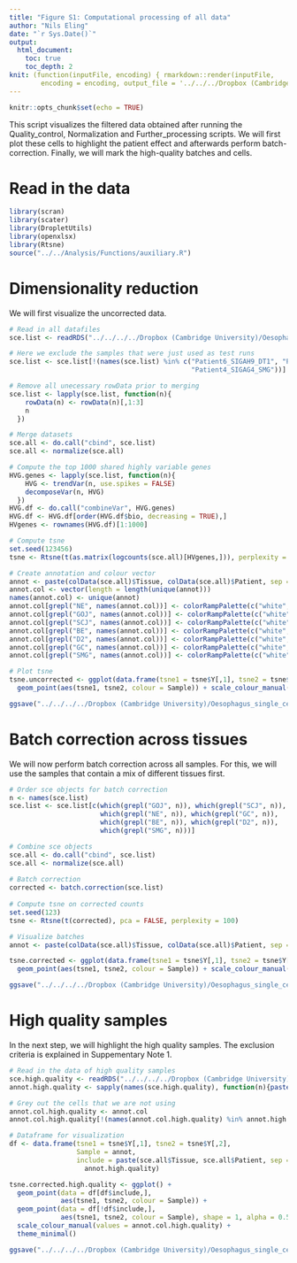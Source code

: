 ```yaml
---
title: "Figure S1: Computational processing of all data"
author: "Nils Eling"
date: "`r Sys.Date()`"
output: 
  html_document:
    toc: true
    toc_depth: 2
knit: (function(inputFile, encoding) { rmarkdown::render(inputFile, 
        encoding = encoding, output_file = '../../../Dropbox (Cambridge University)/Oesophagus_single_cell/Results/Reports/Full_data_batch_correction.html') })
---
```


```r
knitr::opts_chunk$set(echo = TRUE)
```

This script visualizes the filtered data obtained after running the Quality_control, Normalization and Further_processing scripts. 
We will first plot these cells to highlight the patient effect and afterwards perform batch-correction.
Finally, we will mark the high-quality batches and cells.

# Read in the data

```r
library(scran)
library(scater)
library(DropletUtils)
library(openxlsx)
library(Rtsne)
source("../../Analysis/Functions/auxiliary.R")
```

# Dimensionality reduction

We will first visualize the uncorrected data.

```r
# Read in all datafiles
sce.list <- readRDS("../../../../Dropbox (Cambridge University)/Oesophagus_single_cell/All_sce.rds")

# Here we exclude the samples that were just used as test runs
sce.list <- sce.list[!(names(sce.list) %in% c("Patient6_SIGAH9_DT1", "Patient6_SIGAG9_GD3",
                                              "Patient4_SIGAG4_SMG"))]

# Remove all unecessary rowData prior to merging
sce.list <- lapply(sce.list, function(n){
    rowData(n) <- rowData(n)[,1:3]
    n
  })

# Merge datasets
sce.all <- do.call("cbind", sce.list)
sce.all <- normalize(sce.all)

# Compute the top 1000 shared highly variable genes
HVG.genes <- lapply(sce.list, function(n){
    HVG <- trendVar(n, use.spikes = FALSE)
    decomposeVar(n, HVG)
  })
HVG.df <- do.call("combineVar", HVG.genes)
HVG.df <- HVG.df[order(HVG.df$bio, decreasing = TRUE),]
HVgenes <- rownames(HVG.df)[1:1000]

# Compute tsne
set.seed(123456)
tsne <- Rtsne(t(as.matrix(logcounts(sce.all)[HVgenes,])), perplexity = 100)

# Create annotation and colour vector
annot <- paste(colData(sce.all)$Tissue, colData(sce.all)$Patient, sep = "_")
annot.col <- vector(length = length(unique(annot)))
names(annot.col) <- unique(annot)
annot.col[grepl("NE", names(annot.col))] <- colorRampPalette(c("white", "red"))(21)[c(5,7,9,11,13,15,17,19,21)]
annot.col[grepl("GOJ", names(annot.col))] <- colorRampPalette(c("white", "orange"))(21)[c(9,11,13,15,17,19,21)]
annot.col[grepl("SCJ", names(annot.col))] <- colorRampPalette(c("white", "brown"))(17)[c(13,15,17)]
annot.col[grepl("BE", names(annot.col))] <- colorRampPalette(c("white", "dark green"))(17)[c(5,9,13,17)]
annot.col[grepl("D2", names(annot.col))] <- colorRampPalette(c("white", "purple"))(17)[c(5,9,13,17)]
annot.col[grepl("GC", names(annot.col))] <- colorRampPalette(c("white", "dark blue"))(25)[c(5,7,9,11,13,15,17,19,21,23,25)]
annot.col[grepl("SMG", names(annot.col))] <- colorRampPalette(c("white", "coral"))(17)[c(5,9,13,17)]

# Plot tsne
tsne.uncorrected <- ggplot(data.frame(tsne1 = tsne$Y[,1], tsne2 = tsne$Y[,2], Sample = annot)) + 
  geom_point(aes(tsne1, tsne2, colour = Sample)) + scale_colour_manual(values = annot.col) + theme_minimal()

ggsave("../../../../Dropbox (Cambridge University)/Oesophagus_single_cell/Results/Figures/Supplementary_figures/Figure_S1/All_data_uncorrected.pdf", tsne.uncorrected, width = 12, height = 7)
```

# Batch correction across tissues

We will now perform batch correction across all samples. 
For this, we will use the samples that contain a mix of different tissues first.

```r
# Order sce objects for batch correction
n <- names(sce.list)
sce.list <- sce.list[c(which(grepl("GOJ", n)), which(grepl("SCJ", n)),
                       which(grepl("NE", n)), which(grepl("GC", n)),
                       which(grepl("BE", n)), which(grepl("D2", n)),
                       which(grepl("SMG", n)))]

# Combine sce objects
sce.all <- do.call("cbind", sce.list)
sce.all <- normalize(sce.all)
  
# Batch correction
corrected <- batch.correction(sce.list)
  
# Compute tsne on corrected counts
set.seed(123)
tsne <- Rtsne(t(corrected), pca = FALSE, perplexity = 100)

# Visualize batches
annot <- paste(colData(sce.all)$Tissue, colData(sce.all)$Patient, sep = "_")

tsne.corrected <- ggplot(data.frame(tsne1 = tsne$Y[,1], tsne2 = tsne$Y[,2], Sample = annot)) + 
  geom_point(aes(tsne1, tsne2, colour = Sample)) + scale_colour_manual(values = annot.col) + theme_minimal()

ggsave("../../../../Dropbox (Cambridge University)/Oesophagus_single_cell/Results/Figures/Supplementary_figures/Figure_S1/All_data_corrected.pdf", tsne.corrected, width = 12, height = 7)
```

# High quality samples

In the next step, we will highlight the high quality samples. 
The exclusion criteria is explained in Suppementary Note 1.

```r
# Read in the data of high quality samples
sce.high.quality <- readRDS("../../../../Dropbox (Cambridge University)/Oesophagus_single_cell/High_quality_sce.rds")
annot.high.quality <- sapply(names(sce.high.quality), function(n){paste(unlist(strsplit(n, "_"))[c(3,1)], collapse = "_")})

# Grey out the cells that we are not using
annot.col.high.quality <- annot.col
annot.col.high.quality[!(names(annot.col.high.quality) %in% annot.high.quality)] <- "black"

# Dataframe for visualization
df <- data.frame(tsne1 = tsne$Y[,1], tsne2 = tsne$Y[,2], 
                 Sample = annot,
                 include = paste(sce.all$Tissue, sce.all$Patient, sep = "_") %in%
                   annot.high.quality)

tsne.corrected.high.quality <- ggplot() + 
  geom_point(data = df[df$include,],
             aes(tsne1, tsne2, colour = Sample)) +
  geom_point(data = df[!df$include,],
             aes(tsne1, tsne2, colour = Sample), shape = 1, alpha = 0.5) +
  scale_colour_manual(values = annot.col.high.quality) + 
  theme_minimal()

ggsave("../../../../Dropbox (Cambridge University)/Oesophagus_single_cell/Results/Figures/Supplementary_figures/Figure_S1/All_data_corrected_highQuality.pdf", tsne.corrected.high.quality, width = 12, height = 7)
```